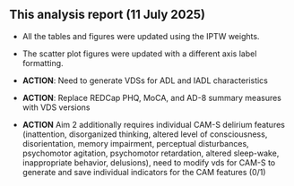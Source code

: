 
## This analysis report (11 July 2025)

  -  All the tables and figures were updated using the IPTW weights.
  
  -   The scatter plot figures were updated with a different axis label formatting.
   

   -   **ACTION**: Need to generate VDSs for ADL and IADL characteristics

   -   **ACTION**: Replace REDCap PHQ, MoCA, and AD-8 summary measures with VDS versions

   -   **ACTION** Aim 2 additionally requires individual CAM-S delirium features (inattention, disorganized thinking, altered level of consciousness, disorientation, memory impairment, perceptual disturbances, psychomotor agitation, psychomotor retardation, altered sleep-wake, inappropriate behavior, delusions), need to modify vds for CAM-S to generate and save individual indicators for the CAM features (0/1)

